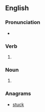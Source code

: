 {{also|Tucks}}

==English==

===Pronunciation===
* {{rhymes|ʌks|lang=en}}

===Verb===
{{head|en|verb form}}

# {{en-third-person singular of|tuck}}

===Noun===
{{head|en|noun plural form}}

# {{plural of|tuck|lang=en}}

===Anagrams===
* [[stuck#English|stuck]]